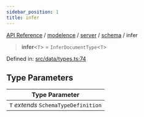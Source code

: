 ```yaml
---
sidebar_position: 1
title: infer
---
```


[API Reference](/api-reference/modelence/server/namespaces/schema/type-aliases/../../../../../index) / [modelence](/api-reference/modelence/server/namespaces/schema/type-aliases/../../../../index) / [server](/api-reference/modelence/server/namespaces/schema/type-aliases/../../../index) / [schema](/api-reference/modelence/server/namespaces/schema/type-aliases/../index) / infer

> **infer**\<`T`\> = `InferDocumentType`\<`T`\>

Defined in: [src/data/types.ts:74](https://github.com/modelence/modelence/blob/35d8bc2685ef485e261064cb30d0318e5214971b/packages/modelence/src/data/types.ts#L74)

## Type Parameters

| Type Parameter |
| ------ |
| `T` *extends* `SchemaTypeDefinition` |
